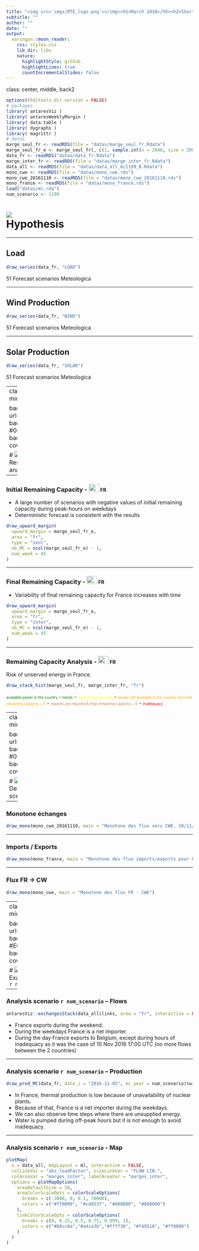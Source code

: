 ```yaml
---
title: "<img src='imgs/RTE_logo.png'></img><h5>March 2018</h5><h2>Short and Mid-Term Adequacy - SMTA</h2><h5>fabiola.aravena-rojas@rte-france.com<br/>frederic.breant@rte-france.com</h5>"
subtitle: ""
author: ""
date: ""
output:
  xaringan::moon_reader:
    css: styles.css
    lib_dir: libs
    nature:
      highlightStyle: github
      highlightLines: true
      countIncrementalSlides: false
---
```

class: center, middle, back2

```r
options(htmltools.dir.version = FALSE)
# packages
library( antaresViz )
library( antaresWeeklyMargin )
library( data.table )
library( dygraphs )
library( magrittr )
# datas
marge_seul_fr <- readRDS(file = "datas/marge_seul_fr.Rdata")
marge_seul_fr_e <- marge_seul_fr[, c(1, sample.int(n = 2040, size = 200) + 1)]
data_fr <- readRDS("datas/data_fr.Rdata")
marge_inter_fr <- readRDS(file = "datas/marge_inter_fr.Rdata")
data_all <- readRDS(file = "datas/data_all_mc1199_B.Rdata")
mono_cwe <- readRDS(file = "datas/mono_cwe.rds")
mono_cwe_20161110 <- readRDS(file = "datas/mono_cwe_20161110.rds")
mono_france <- readRDS(file = "datas/mono_france.rds")
load("datas/ml.rda")
num_scenario <- 1199
```


# <img src='imgs/eole.png'></img><br/>Hypothesis


---

## Load

```r
draw_series(data_fr, "LOAD")
```

51 Forecast scenarios Meteologica


---

## Wind Production

```r
draw_series(data_fr, "WIND")
```

51 Forecast scenarios Meteologica


---

## Solar Production

```r
draw_series(data_fr, "SOLAR")
```

51 Forecast scenarios Meteologica


---
class: center, middle, back2

background-image: url(imgs/fond_2.png)
background-color: #00A6D9
background-size: cover;
color: #000

# <img src='imgs/eole.png'></img><br/>Results : margins analysis


---

### Initial Remaining Capacity - <span style="font-size: 80%;"><img src="imgs/fr.svg" width="28" height="21" style="vertical-align: 0px;"/> FR</span>

 * A large number of scenarios with negative values of initial remaining capacity during peak-hours on weekdays
 * Deterministic forecast is consistent with the results

```r
draw_upward_margin(
  upward_margin = marge_seul_fr_e, 
  area = "fr",
  type = "seul",
  nb_MC = ncol(marge_seul_fr_e) - 1, 
  num_week = 45
)
```


---

### Final Remaining Capacity - <span style="font-size: 80%;"><img src="imgs/fr.svg" width="28" height="21" style="vertical-align: 0px;"/> FR</span>

 * Variability of final remaining capacity for France increases with time


```r
draw_upward_margin(
  upward_margin = marge_seul_fr_e, 
  area = "fr",
  type = "inter",
  nb_MC = ncol(marge_seul_fr_e) - 1, 
  num_week = 45
)
```


---

### Remaining Capacity Analysis - <span style="font-size: 80%;"><img src="imgs/fr.svg" width="28" height="21" style="vertical-align: 0px;"/> FR</span>

Risk of unserved energy in France.


```r
draw_stack_hist(marge_seul_fr, marge_inter_fr, "fr")
```

<span style="color: #008000; font-size: 70%;">available power in the country > needs</span> - 
<span style="color: #FFFF00; font-size: 70%;">imports are required</span> - 
<span style="color: #FFA500; font-size: 70%;">power still available in the country, but final remaining capacity = 0</span> - 
<span style="color: #CD853F; font-size: 70%;">imports are required & final remaining capacity = 0</span> - 
<span style="color: #FF0000; font-size: 70%;">inadequacy</span>



---
class: center, middle, back2

background-image: url(imgs/fond_2.png)
background-color: #00A6D9
background-size: cover;
color: #000

# <img src='imgs/eole.png'></img><br/>Detailed results : scenarii analysis


---

### Monotone échanges

```r
draw_mono(mono_cwe_20161110, main = "Monotone des flux vers CWE, 10/11/2016 17:00 UTC")
```



---

### Imports / Exports

```r
draw_mono(mono_france, main = "Monotone des flux imports/exports pour France, 10/11/2016 17:00 UTC")
```


---


### Flux FR -> CW

```r
draw_mono(mono_cwe, main = "Monotone des flux FR - CWE")
```



---
class: center, middle, back2

background-image: url(imgs/fond_2.png)
background-color: #EC775C
background-size: cover;
color: #000

# <img src='imgs/eole.png'></img><br/>Example of scenario `r num_scenario`


---

### Analysis scenario `r num_scenario` – Flows 

<div class="left-column">
```r
antaresViz::exchangesStack(data_all$links, area = "fr", interactive = FALSE)$widgets[[1]]$widget[[1]]
```
</div>

<div class="right-column">
<ul>
<li>France exports during the weekend.</li>
<li>During the weekdays France is a net importer.</li>
<li>During the day France exports to Belgium, except during hours of inadequacy as it was the case of 10 Nov 2016 17:00 UTC (no more flows between the 2 countries)</li>
</ul>
</div>



---

### Analysis scenario `r num_scenario` – Production


<div class="left-column">
```r
draw_prod_MC(data_fr, date_i = "2016-11-05", mc_year = num_scenario)$widgets[[1]]$widget[[1]]
```
</div>

<div class="right-column">
<ul>
<li>In France, thermal production is low because of unavailability of nuclear plants.</li>
<li>Because of that, France is a net importer during the weekdays.</li>
<li>We can also observe time steps where there are unsupplied energy.</li>
<li>Water is pumped during off-peak hours but it is not enough to avoid inadequacy.</li>
</ul>
</div>



---

### Analysis scenario `r num_scenario` - Map

```r
plotMap(
  x = data_all, mapLayout = ml, interactive = FALSE,
  colLinkVar = "abs_loadFactor", sizeLinkVar = "FLOW LIN.",
  colAreaVar = "marges_inter", labelAreaVar = "marges_inter",
  options = plotMapOptions(
    areaDefaultSize = 50,
    areaColorScaleOpts = colorScaleOptions(
      breaks = c(-3000, 0, 0.1, 70000),
      colors = c("#ff0000", "#cd853f", "#008000", "#008000")
    ),
    linkColorScaleOpts = colorScaleOptions(
      breaks = c(0, 0.25, 0.5, 0.75, 0.999, 1),
      colors = c("#88cc8a","#a4ce3b","#ffff30", "#f49518", "#ff0000")
    )
  )
)
```

